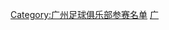 {{Football squad with logo
 | name      = 2007年广州医药名单
 | bgcolor   = #0093DD
 | textcolor = #FFFAF7
 | teamname  = 广州医药
 | seasontitle=[[2007年中国足球甲级联赛|<span style="color: #FFFAF7;">2007年</span>]][[中国足球甲级联赛|<span style="color: #FFFAF7;">中甲联赛</span>]]冠军
 | teamlogo  = 
 | p1=[[支鑫华]]
 | p2=[[李志海]]
 | p3=[[李岩 (足球运动员)|李岩]]
 | p4=[[周麟]]
 | p5=[[戴宪荣]]
 | p6=[[黄志毅]]
 | p7=[[冯俊彦]]
 | p8=[[高明 (足球运动员)|高明]]
 | p9=[[路易斯·艾尔弗雷多·拉米雷斯|拉米雷斯]]
 | p10=[[卡西亚诺·德瓦尔|卡西亚诺]]
 | p11=[[温小明]]
 | p12=[[黎志星]]
 | p13=[[唐德超]]
 | p14=[[曹志杰]]
 | p15=[[任达重]]
 | p16=[[徐德恩]]
 | p17=[[罗勇]]
 | p18=[[杨朋锋]]
 | p19=[[杨熙昌]]
 | p20=[[徐亮]]
 | p21=[[张云涛]]
 | p22=[[李帅 (1982年)|李帅]]
 | p23=[[卢琳]]
 | p24=[[何文耀]]
 | p25=[[李松浩]]
 | p26=[[克莱伯·安东尼奥·德·奥利维拉|奥利维拉]]
 | p27=[[马龙超]]
 | p28=[[张所智]]
 | p29=[[贾文鹏]]
 | p30=[[蔡尧辉]]
 | p31=[[陈立明]]
 | p32=[[董绍楠]]
 | p33=[[朱振华]]
 | p34=[[黄嘉富]]
 | p35=
 | p36=[[杰弗森·亚历山德勒·巴蒂斯塔|杰弗森]]
 | p37=[[张剑]]
 | p38=[[黄保成]]
 | p39=[[陈谦]]
 | p40=[[范智睿]]
 | p41=[[王晶 (足球运动员)|王晶]]
 | p42=[[陈非]]
 | manager=[[沈祥福]]
}}
<noinclude>
{{DEFAULTSORT:Guangzhou F.C. Squad 2007}}
[[Category:广州足球俱乐部参赛名单]]
[[Category:广州足球俱乐部球员|广]]
</noinclude>
